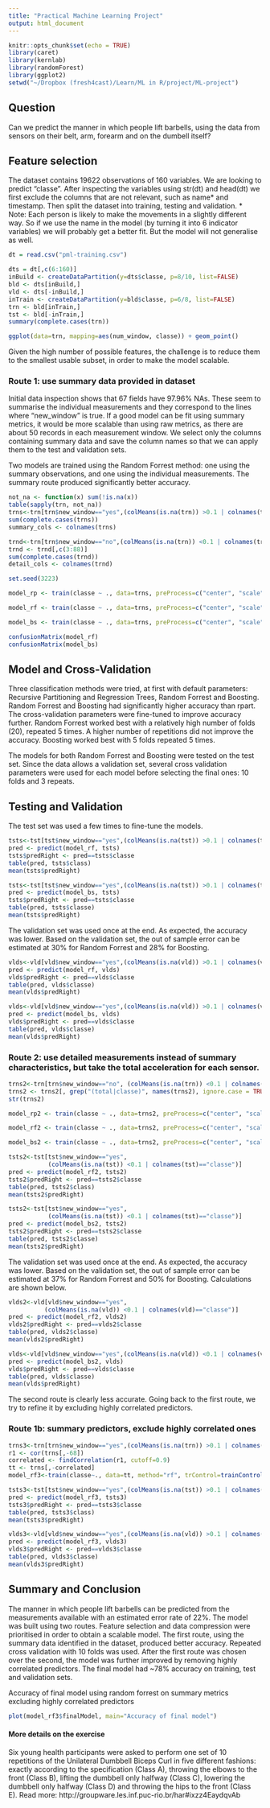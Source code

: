 ```yaml
---
title: "Practical Machine Learning Project"
output: html_document
---
```


```r
knitr::opts_chunk$set(echo = TRUE)
library(caret)
library(kernlab)
library(randomForest)
library(ggplot2)
setwd("~/Dropbox (fresh4cast)/Learn/ML in R/project/ML-project")
```

## Question
Can we predict the manner in which people lift barbells, using the data from sensors on their belt, arm, forearm and on the dumbell itself?


## Feature selection
The dataset contains 19622 observations of 160 variables. We are looking to predict "classe". After inspecting the variables using str(dt) and head(dt) we first exclude the columns that are not relevant, such as name* and timestamp. Then split the dataset into training, testing and validation. 
* Note:
Each person is likely to make the movements in a slightly different way. So if we use the name in the model (by turning it into 6 indicator variables) we will probably get a better fit. But the model will not generalise as well.

```r
dt = read.csv("pml-training.csv")
```
```r
dts = dt[,c(6:160)]
inBuild <- createDataPartition(y=dts$classe, p=8/10, list=FALSE)
bld <- dts[inBuild,]
vld <- dts[-inBuild,]
inTrain <- createDataPartition(y=bld$classe, p=6/8, list=FALSE)
trn <- bld[inTrain,]
tst <- bld[-inTrain,]
summary(complete.cases(trn))
```

```r
ggplot(data=trn, mapping=aes(num_window, classe)) + geom_point()

```
Given the high number of possible features, the challenge is to reduce them to the smallest usable subset, in order to make the model scalable.

### Route 1: use summary data provided in dataset
Initial data inspection shows that 67 fields have 97.96% NAs. These seem to summarise the individual measurements and they correspond to the lines where "new_window" is true. If a good model can be fit using summary metrics, it would be more scalable than using raw metrics, as there are about 50 records in each measurement window. We select only the columns containing summary data and save the column names so that we can apply them to the test and validation sets.

Two models are trained using the Random Forrest method: one using the summary observations, and one using the individual measurements. The summary route produced significantly better accuracy. 

```r
not_na <- function(x) sum(!is.na(x))
table(sapply(trn, not_na))
trns<-trn[trn$new_window=="yes",(colMeans(is.na(trn)) >0.1 | colnames(trn)=="classe")]
sum(complete.cases(trns))
summary_cols <- colnames(trns)

trnd<-trn[trn$new_window=="no",(colMeans(is.na(trn)) <0.1 | colnames(trn)=="classe")]
trnd <- trnd[,c(3:88)]
sum(complete.cases(trnd))
detail_cols <- colnames(trnd)
```


```r
set.seed(3223)

model_rp <- train(classe ~ ., data=trns, preProcess=c("center", "scale"), method="rpart", trControl=trainControl(method="repeatedcv", number=10, repeats = 3))
```

```r
model_rf <- train(classe ~ ., data=trns, preProcess=c("center", "scale"), method="rf", trControl=trainControl(method="repeatedcv", number=10, repeats = 3))
```

```r
model_bs <- train(classe ~ ., data=trns, preProcess=c("center", "scale"), method="gbm", verbose=FALSE, trControl=trainControl(method="repeatedcv", number=10, repeats = 3))
```

```r
confusionMatrix(model_rf)
confusionMatrix(model_bs)
```


## Model and Cross-Validation
Three classification methods were tried, at first with default parameters: Recursive Partitioning and Regression Trees, Random Forrest and Boosting. Random Forrest and Boosting had significantly higher accuracy than rpart. The cross-validation parameters were fine-tuned to improve accuracy further. Random Forrest worked best with a relatively high number of folds (20), repeated 5 times. A higher number of repetitions did not improve the accuracy. Boosting worked best with 5 folds repeated 5 times.

The models for both Random Forrest and Boosting were tested on the test set. Since the data allows a validation set, several cross validation parameters were used for each model before selecting the final ones: 10 folds and 3 repeats.


## Testing and Validation
The test set was used a few times to fine-tune the models.

```r
tsts<-tst[tst$new_window=="yes",(colMeans(is.na(tst)) >0.1 | colnames(tst)=="classe")]
pred <- predict(model_rf, tsts)
tsts$predRight <- pred==tsts$classe
table(pred, tsts$class)
mean(tsts$predRight)
```

```r
tsts<-tst[tst$new_window=="yes",(colMeans(is.na(tst)) >0.1 | colnames(tst)=="classe")]
pred <- predict(model_bs, tsts)
tsts$predRight <- pred==tsts$classe
table(pred, tsts$classe)
mean(tsts$predRight)
```

The validation set was used once at the end. As expected, the accuracy was lower. Based on the validation set, the out of sample error can be estimated at 30% for Random Forrest and 28% for Boosting.
```r
vlds<-vld[vld$new_window=="yes",(colMeans(is.na(vld)) >0.1 | colnames(vld)=="classe")]
pred <- predict(model_rf, vlds)
vlds$predRight <- pred==vlds$classe
table(pred, vlds$classe)
mean(vlds$predRight)
```

```r
vlds<-vld[vld$new_window=="yes",(colMeans(is.na(vld)) >0.1 | colnames(vld)=="classe")]
pred <- predict(model_bs, vlds)
vlds$predRight <- pred==vlds$classe
table(pred, vlds$classe)
mean(vlds$predRight)
```


### Route 2: use detailed measurements instead of summary characteristics, but take the total acceleration for each sensor.


```r
trns2<-trn[trn$new_window=="no", (colMeans(is.na(trn)) <0.1 | colnames(trn)=="classe")]
trns2 <- trns2[, grep("(total|classe)", names(trns2), ignore.case = TRUE)]
str(trns2)
```


```r
model_rp2 <- train(classe ~ ., data=trns2, preProcess=c("center", "scale"), method="rpart", trControl=trainControl(method="repeatedcv", number=10, repeats = 3))
```
```r
model_rf2 <- train(classe ~ ., data=trns2, preProcess=c("center", "scale"), method="rf", trControl=trainControl(method="repeatedcv", number=10, repeats = 3))
```
```r
model_bs2 <- train(classe ~ ., data=trns2, preProcess=c("center", "scale"), method="gbm", verbose=FALSE, trControl=trainControl(method="repeatedcv", number=10, repeats = 1))
```

```r
tsts2<-tst[tst$new_window=="yes",
           (colMeans(is.na(tst)) <0.1 | colnames(tst)=="classe")]
pred <- predict(model_rf2, tsts2)
tsts2$predRight <- pred==tsts2$classe
table(pred, tsts2$class)
mean(tsts2$predRight)
```

```r
tsts2<-tst[tst$new_window=="yes",
           (colMeans(is.na(tst)) <0.1 | colnames(tst)=="classe")]
pred <- predict(model_bs2, tsts2)
tsts2$predRight <- pred==tsts2$classe
table(pred, tsts2$classe)
mean(tsts2$predRight)
```

The validation set was used once at the end. As expected, the accuracy was lower. Based on the validation set, the out of sample error can be estimated at 37% for Random Forrest and 50% for Boosting. Calculations are shown below. 
```r
vlds2<-vld[vld$new_window=="yes",
          (colMeans(is.na(vld)) <0.1 | colnames(vld)=="classe")]
pred <- predict(model_rf2, vlds2)
vlds2$predRight <- pred==vlds2$classe
table(pred, vlds2$classe)
mean(vlds2$predRight)
```

```r
vlds<-vld[vld$new_window=="yes",(colMeans(is.na(vld)) <0.1 | colnames(vld)=="classe")]
pred <- predict(model_bs2, vlds)
vlds$predRight <- pred==vlds$classe
table(pred, vlds$classe)
mean(vlds$predRight)
```

The second route is clearly less accurate. Going back to the first route, we try to refine it by excluding highly correlated predictors.

### Route 1b: summary predictors, exclude highly correlated ones
```r
trns3<-trn[trn$new_window=="yes",(colMeans(is.na(trn)) >0.1 | colnames(trn)=="classe")]
r1 <- cor(trns[,-68])
correlated <- findCorrelation(r1, cutoff=0.9)
tt <- trns[,-correlated]
model_rf3<-train(classe~., data=tt, method="rf", trControl=trainControl(method="repeatedcv", number=10, repeats = 3))

tsts3<-tst[tst$new_window=="yes",(colMeans(is.na(tst)) >0.1 | colnames(tst)=="classe")]
pred <- predict(model_rf3, tsts3)
tsts3$predRight <- pred==tsts3$classe
table(pred, tsts3$class)
mean(tsts3$predRight)

vlds3<-vld[vld$new_window=="yes",(colMeans(is.na(vld)) >0.1 | colnames(vld)=="classe")]
pred <- predict(model_rf3, vlds3)
vlds3$predRight <- pred==vlds3$classe
table(pred, vlds3$classe)
mean(vlds3$predRight)
```


## Summary and Conclusion
The manner in which people lift barbells can be predicted from the measurements available with an estimated error rate of 22%. The model was built using two routes. Feature selection and data compression were prioritised in order to obtain a scalable model. The first route, using the summary data identified in the dataset, produced better accuracy. Repeated cross validation with 10 folds was used. After the first route was chosen over the second, the model was further improved by removing highly correlated predictors. The final model had ~78% accuracy on training, test and validation sets.

Accuracy of final model using random forrest on summary metrics excluding highly correlated predictors
```r
plot(model_rf3$finalModel, main="Accuracy of final model")
```

#### More details on the exercise
Six young health participants were asked to perform one set of 10 repetitions of the Unilateral Dumbbell Biceps Curl in five different fashions: exactly according to the specification (Class A), throwing the elbows to the front (Class B), lifting the dumbbell only halfway (Class C), lowering the dumbbell only halfway (Class D) and throwing the hips to the front (Class E).
Read more: http://groupware.les.inf.puc-rio.br/har#ixzz4EaydqvAb
